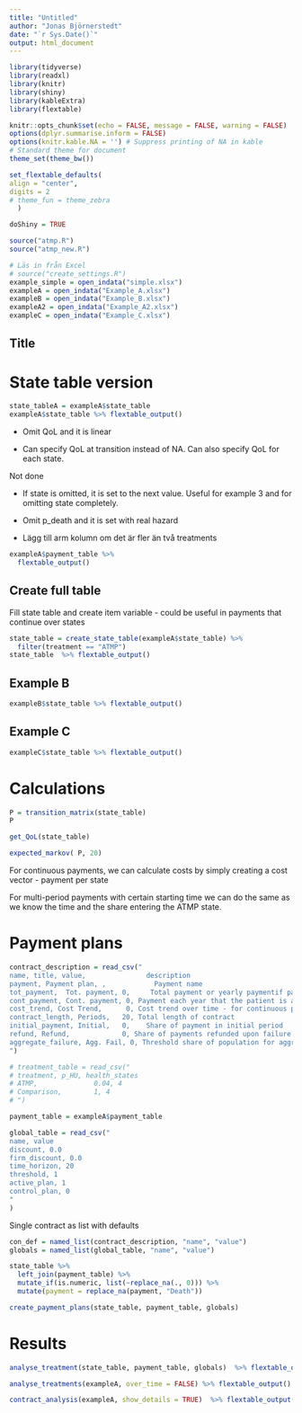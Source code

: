 ```yaml
---
title: "Untitled"
author: "Jonas Björnerstedt"
date: "`r Sys.Date()`"
output: html_document
---
```



```r
library(tidyverse)
library(readxl)
library(knitr)
library(shiny)
library(kableExtra)
library(flextable)

knitr::opts_chunk$set(echo = FALSE, message = FALSE, warning = FALSE)
options(dplyr.summarise.inform = FALSE)
options(knitr.kable.NA = '') # Suppress printing of NA in kable
# Standard theme for document 
theme_set(theme_bw()) 

set_flextable_defaults(
align = "center",
digits = 2
# theme_fun = theme_zebra
  )

doShiny = TRUE

source("atmp.R")
source("atmp_new.R")

# Läs in från Excel
# source("create_settings.R")
example_simple = open_indata("simple.xlsx")
exampleA = open_indata("Example_A.xlsx")
exampleB = open_indata("Example_B.xlsx")
exampleA2 = open_indata("Example_A2.xlsx")
exampleC = open_indata("Example_C.xlsx")

```


## Title

# State table version

```r
state_tableA = exampleA$state_table
exampleA$state_table %>% flextable_output()
```

* Omit QoL and it is linear

* Can specify QoL at transition instead of NA. Can also specify QoL for each state.

Not done

* If state is omitted, it is set to the next value. Useful for example 3 and for omitting state completely.

* Omit p_death and it is set with real hazard

* Lägg till arm kolumn om det är fler än två treatments

```r
exampleA$payment_table %>% 
  flextable_output()   
```



## Create full table

Fill state table and create item variable - could be useful in payments that continue over states

```r
state_table = create_state_table(exampleA$state_table) %>% 
  filter(treatment == "ATMP")
state_table  %>% flextable_output()
```

## Example B

```r

exampleB$state_table %>% flextable_output()
```

## Example C

```r
exampleC$state_table %>% flextable_output()
```

# Calculations

```r
P = transition_matrix(state_table) 
P
```

```r
get_QoL(state_table) 

```

```r
expected_markov( P, 20)

```

For continuous payments, we can calculate costs by simply creating a cost vector - payment per state

For multi-period payments with certain starting time we can do the same as we know the time and the share entering the ATMP state. 

# Payment plans

```r
contract_description = read_csv("
name, title, value,               description
payment, Payment plan, ,            Payment name
tot_payment,  Tot. payment, 0,     Total payment or yearly paymentif payment is continuous
cont_payment, Cont. payment, 0, Payment each year that the patient is alive (traditional) 
cost_trend, Cost Trend,      0, Cost trend over time - for continuous payment
contract_length, Periods,   20, Total length of contract
initial_payment, Initial,   0,    Share of payment in initial period
refund, Refund,             0, Share of payments refunded upon failure (progression)
aggregate_failure, Agg. Fail, 0, Threshold share of population for aggregate failure
")

# treatment_table = read_csv("
# treatment, p_HU, health_states
# ATMP,              0.04, 4
# Comparison,        1, 4
# ") 

payment_table = exampleA$payment_table

global_table = read_csv("
name, value
discount, 0.0
firm_discount, 0.0
time_horizon, 20
threshold, 1
active_plan, 1
control_plan, 0
"
) 
```


Single contract as list with defaults

```r
con_def = named_list(contract_description, "name", "value")
globals = named_list(global_table, "name", "value")

```



```r
state_table %>% 
  left_join(payment_table) %>% 
  mutate_if(is.numeric, list(~replace_na(., 0))) %>% 
  mutate(payment = replace_na(payment, "Death")) 


```


```r
create_payment_plans(state_table, payment_table, globals)

```

# Results

```r

analyse_treatment(state_table, payment_table, globals)  %>% flextable_output()

```

```r
analyse_treatments(exampleA, over_time = FALSE) %>% flextable_output()
```
```r
contract_analysis(exampleA, show_details = TRUE)  %>% flextable_output()
```


